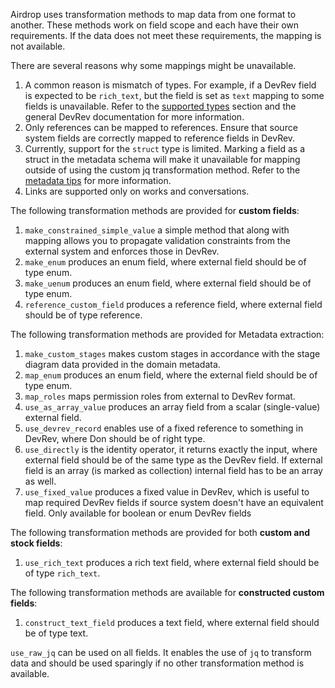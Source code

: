
Airdrop uses transformation methods to map data from one format to another. 
These methods work on field scope and each have their own requirements. 
If the data does not meet these requirements, the mapping is not available.

There are several reasons why some mappings might be unavailable.

1. A common reason is mismatch of types. For example, if a DevRev field is expected to be `rich_text`, 
but the field is set as `text` mapping to some fields is unavailable. 
Refer to the [supported types](../metadata-extraction.mdx#declare-fields-for-each-record-type) 
section and the general DevRev documentation for more information.
2. Only references can be mapped to references. Ensure that source system fields are correctly 
mapped to reference fields in DevRev.
3. Currently, support for the `struct` type is limited. Marking a field as a struct in the metadata schema will 
make it unavailable for mapping outside of using the custom jq transformation method. 
Refer to the [metadata tips](../faq.mdx#metadata-extraction) for more information.
4. Links are supported only on works and conversations.

The following transformation methods are provided for **custom fields**:
1. `make_constrained_simple_value` a simple method that along with mapping allows you to propagate validation constraints from the external system and enforces those in DevRev.
2. `make_enum` produces an enum field, where external field should be of type enum.
3. `make_uenum` produces an enum field, where external field should be of type enum.
4. `reference_custom_field` produces a reference field, where external field should be of type reference.

The following transformation methods are provided for Metadata extraction:
1. `make_custom_stages` makes custom stages in accordance with the stage diagram data provided in the domain metadata.
2. `map_enum` produces an enum field, where the external field should be of type enum.
3. `map_roles` maps permission roles from external to DevRev format.
4. `use_as_array_value` produces an array field from a scalar (single-value) external field.
5. `use_devrev_record` enables use of a fixed reference to something in DevRev, where Don should be of right type.
6. `use_directly` is the identity operator, it returns exactly the input, where external field should be of the same 
type as the DevRev field. If external field is an array (is marked as collection) internal field has to be an array as well.
7. `use_fixed_value` produces a fixed value in DevRev, which is useful to map required DevRev fields if source system doesn't have an equivalent field. Only available for boolean or enum DevRev fields

The following transformation methods are provided for both **custom and stock fields**:
1. `use_rich_text` produces a rich text field, where external field should be of type `rich_text`.

The following transformation methods are available for **constructed custom fields**:
1. `construct_text_field` produces a text field, where external field should be of type text.

`use_raw_jq` can be used on all fields. It enables the use of `jq` to transform data and should be used sparingly
if no other transformation method is available.
